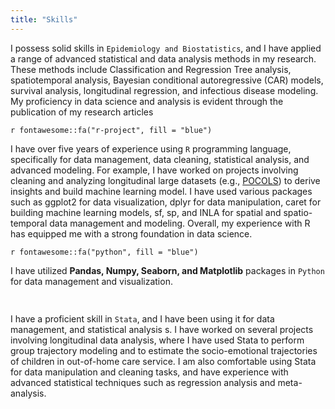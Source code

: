 ---
title: "Skills"
---

I possess solid skills in `Epidemiology and Biostatistics`, and I have applied a range of advanced statistical and data analysis methods in my research. These methods include Classification and Regression Tree analysis, spatiotemporal analysis, Bayesian conditional autoregressive (CAR) models, survival analysis, longitudinal regression, and infectious disease modeling. My proficiency in data science and analysis is evident through the publication of my research articles

::: topbr
<p class="custom-subtitle">

`r fontawesome::fa("r-project", fill = "blue")`

</p>

<p class="custom-subtitle2">

I have over five years of experience using `R` programming language, specifically for data management, data cleaning, statistical analysis, and advanced modeling. For example, I have worked on projects involving cleaning and analyzing longitudinal large datasets (e.g., [POCOLS](https://www.facs.nsw.gov.au/resources/research/pathways-of-care)) to derive insights and build machine learning model. I have used various packages such as ggplot2 for data visualization, dplyr for data manipulation, caret for building machine learning models, sf, sp, and INLA for spatial and spatio-temporal data management and modeling. Overall, my experience with R has equipped me with a strong foundation in data science.

</p>

<p class="custom-subtitle">

`r fontawesome::fa("python", fill = "blue")`

</p>

<p class="custom-subtitle2">

I have utilized **Pandas, Numpy, Seaborn, and Matplotlib** packages in `Python` for data management and visualization.

</p>

<p class="custom-subtitle">

![](images/stata-fb.jpg){width="30" height="15"}

</p>

<p class="custom-subtitle2">

I have a proficient skill in `Stata`, and I have been using it for data management, and statistical analysis s. I have worked on several projects involving longitudinal data analysis, where I have used Stata to perform group trajectory modeling and to estimate the socio-emotional trajectories of children in out-of-home care service. I am also comfortable using Stata for data manipulation and cleaning tasks, and have experience with advanced statistical techniques such as regression analysis and meta-analysis.

</p>
:::
